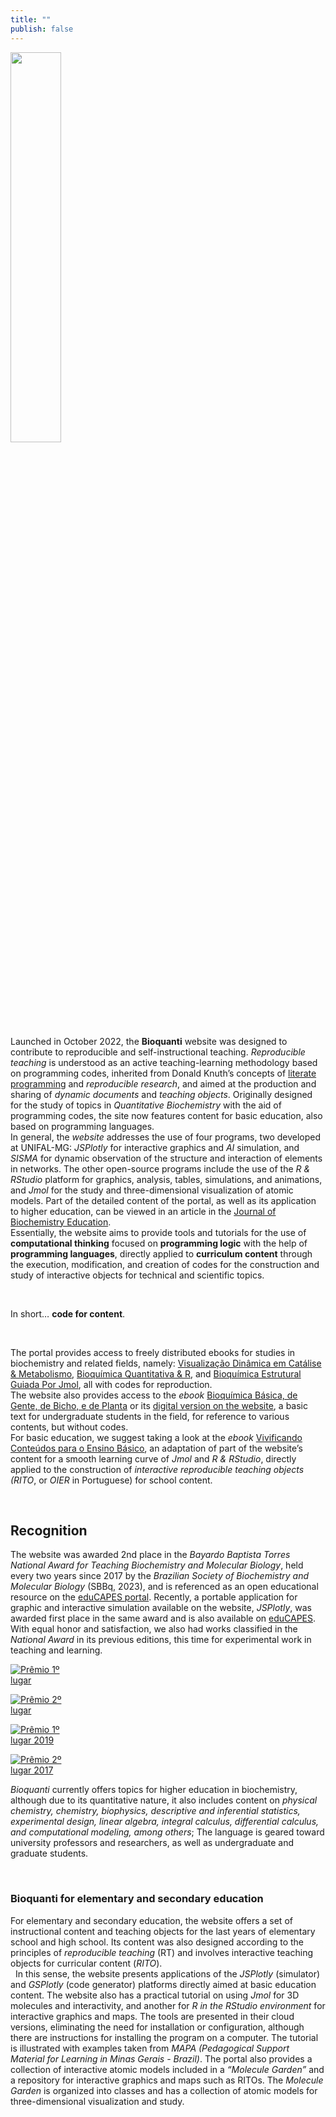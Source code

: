 ```yaml
---
title: ""
publish: false
---
```


![](logo-bioquanti_fullname.png){width="40%" fig-align="left"}


| Launched in October 2022, the **Bioquanti** website was designed to contribute to reproducible and self-instructional teaching. *Reproducible teaching* is understood as an active teaching-learning methodology based on programming codes, inherited from Donald Knuth's concepts of [literate programming](https://academic.oup.com/comjnl/article-abstract/27/2/97/343244?login=true) and *reproducible research*, and aimed at the production and sharing of *dynamic documents* and *teaching objects*. Originally designed for the study of topics in *Quantitative Biochemistry* with the aid of programming codes, the site now features content for basic education, also based on programming languages.

| In general, the *website* addresses the use of four programs, two developed at UNIFAL-MG: *JSPlotly* for interactive graphics and *AI* simulation, and *SISMA* for dynamic observation of the structure and interaction of elements in networks. The other open-source programs include the use of the *R & RStudio* platform for graphics, analysis, tables, simulations, and animations, and *Jmol* for the study and three-dimensional visualization of atomic models. Part of the detailed content of the portal, as well as its application to higher education, can be viewed in an article in the [Journal of Biochemistry Education](https://www.bioquimica.org.br/index.php/REB/article/view/1058). 


| Essentially, the website aims to provide tools and tutorials for the use of **computational thinking** focused on **programming logic** with the help of **programming languages**, directly applied to **curriculum content** through the execution, modification, and creation of codes for the construction and study of interactive objects for technical and scientific topics.
\

| In short... **code for content**.
\

| The portal provides access to freely distributed ebooks for studies in biochemistry and related fields, namely: [Visualização Dinâmica em Catálise & Metabolismo](http://dx.doi.org/10.13140/RG.2.2.25027.92964), [Bioquímica Quantitativa & R](http://dx.doi.org/10.13140/RG.2.2.36090.40644), and [Bioquímica Estrutural Guiada Por Jmol](http://dx.doi.org/10.13140/RG.2.2.29268.10882), all with codes for reproduction.

| The website also provides access to the *ebook* [Bioquímica Básica, de Gente, de Bicho, e de Planta](https://www.researchgate.net/publication/388790659_Bioquimica_basica_de_gente_de_bicho_e_de_planta) or its [digital version on the website](/nivel/superior/biqTxT/index_txt.qmd), a basic text for undergraduate students in the field, for reference to various contents, but without codes.

| For basic education, we suggest taking a look at the *ebook* [Vivificando Conteúdos para o Ensino Básico](https://www.researchgate.net/publication/392460244_Vivificando_Conteudos_Para_o_Ensino_Basico_Moleculas_Graficos_e_Mapas_Interativos), an adaptation of part of the website's content for a smooth learning curve of *Jmol* and *R & RStudio*, directly applied to the construction of *interactive reproducible teaching objects (RITO*, or *OIER* in Portuguese) for school content.
\

## Recognition

| The website was awarded 2nd place in the *Bayardo Baptista Torres National Award for Teaching Biochemistry and Molecular Biology*, held every two years since 2017 by the *Brazilian Society of Biochemistry and Molecular Biology* (SBBq, 2023), and is referenced as an open educational resource on the [eduCAPES portal](https://educapes.capes.gov.br/handle/capes/748598). Recently, a portable application for graphic and interactive simulation available on the website, *JSPlotly*, was awarded first place in the same award and is also available on [eduCAPES](https://educapes.capes.gov.br/handle/capes/972869). With equal honor and satisfaction, we also had works classified in the *National Award* in its previous editions, this time for experimental work in teaching and learning.

<!-- ::: {layout-ncol=5} -->

<!-- [![](premio1lugar_bg.png)](https://www.bioquimica.org.br/index.php/REB/announcement/view/57) -->

<!-- [![](premio2lugar_bg.png)](https://www2.sbbq.org.br/reuniao/reuniao-2023.html) -->

<!-- [![](premio1lugar2019_bg.png)](https://www2.sbbq.org.br/reuniao/bayardo2019.html) -->

<!-- [![](premio2lugar2017_bg.png)](https://www2.sbbq.org.br/reuniao/premiobayardo2017.html) -->
<!-- ::: -->

<div class="d-flex flex-wrap justify-content-center gap-3">

<a href="https://www.bioquimica.org.br/index.php/REB/announcement/view/57">
  <img src="premio1lugar_bg.png" alt="Prêmio 1º lugar" style="max-width:100px; height:auto;">
</a>

<a href="https://www2.sbbq.org.br/reuniao/reuniao-2023.html">
  <img src="premio2lugar_bg.png" alt="Prêmio 2º lugar" style="max-width:100px; height:auto;">
</a>

<a href="https://www2.sbbq.org.br/reuniao/bayardo2019.html">
  <img src="premio1lugar2019_bg.png" alt="Prêmio 1º lugar 2019" style="max-width:100px; height:auto;">
</a>

<a href="https://www2.sbbq.org.br/reuniao/premiobayardo2017.html">
  <img src="premio2lugar2017_bg.png" alt="Prêmio 2º lugar 2017" style="max-width:100px; height:auto;">
</a>

</div>


| *Bioquanti* currently offers topics for higher education in biochemistry, although due to its quantitative nature, it also includes content on *physical chemistry, chemistry, biophysics, descriptive and inferential statistics, experimental design, linear algebra, integral calculus, differential calculus, and computational modeling, among others*; The language is geared toward university professors and researchers, as well as undergraduate and graduate students.
\

### **Bioquanti** for elementary and secondary education

| For elementary and secondary education, the website offers a set of instructional content and teaching objects for the last years of elementary school and high school. Its content was also designed according to the principles of *reproducible teaching* (RT) and involves interactive teaching objects for curricular content (*RITO*). 

|   In this sense, the website presents applications of the *JSPlotly* (simulator) and *GSPlotly* (code generator) platforms directly aimed at basic education content. The website also has a practical tutorial on using *Jmol* for 3D molecules and interactivity, and another for *R in the RStudio environment* for interactive graphics and maps. The tools are presented in their cloud versions, eliminating the need for installation or configuration, although there are instructions for installing the program on a computer. The tutorial is illustrated with examples taken from *MAPA (Pedagogical Support Material for Learning in Minas Gerais - Brazil)*. The portal also provides a collection of interactive atomic models included in a *"Molecule Garden"* and a repository for interactive graphics and maps such as RITOs. The *Molecule Garden* is organized into classes and has a collection of atomic models for three-dimensional visualization and study. 



